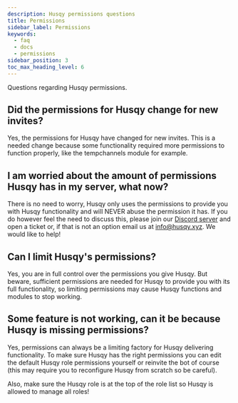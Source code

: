 ```yaml
---
description: Husqy permissions questions
title: Permissions
sidebar_label: Permissions
keywords:
  - faq
  - docs
  - permissions
sidebar_position: 3
toc_max_heading_level: 6
---
```


Questions regarding Husqy permissions.

## Did the permissions for Husqy change for new invites?

Yes, the permissions for Husqy have changed for new invites. This is a needed change because some functionality required more permissions to function properly, 
like the tempchannels module for example.

## I am worried about the amount of permissions Husqy has in my server, what now?

There is no need to worry, Husqy only uses the permissions to provide you with Husqy functionality and will NEVER abuse the permission it has. 
If you do however feel the need to discuss this, please join our [Discord server](https://discord.gg/W8EdsMkZRm) and open a ticket or, 
if that is not an option email us at info@husqy.xyz. We would like to help!

## Can I limit Husqy's permissions?

Yes, you are in full control over the permissions you give Husqy. But beware, sufficient permissions are needed for Husqy to provide you with its full
functionality, so limiting permissions may cause Husqy functions and modules to stop working.

## Some feature is not working, can it be because Husqy is missing permissions?

Yes, permissions can always be a limiting factory for Husqy delivering functionality. To make sure Husqy has the right permissions you can edit the default Husqy role 
permissions yourself or reinvite the bot of course (this may require you to reconfigure Husqy from scratch so be careful).

Also, make sure the Husqy role is at the top of the role list so Husqy is allowed to manage all roles!
